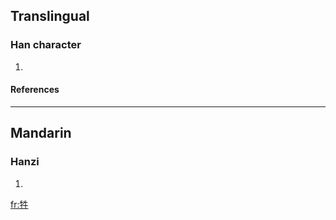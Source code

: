 ==Translingual==
===Han character===
{{Han char|rn=93|rad=牛|as=04|sn=8|four=2550<sub>0</sub>|canj=竹手竹手 (HQHQ)}}
# {{defn|Han|sort=牛04}}
====References====
{{Han ref|kx=0699.100|dkj=19960|dj=1112.010|hdz=31803.150|uh=726A|ud=29290|bh=CD5B|bd=52571}}

----
==Mandarin==
===Hanzi===
{{cmn-hanzi|pin=[[yàn]] ([[yan4]])|wg=yen<sup>4</sup>}}
# {{defn|Mandarin}}

[[fr:牪]]